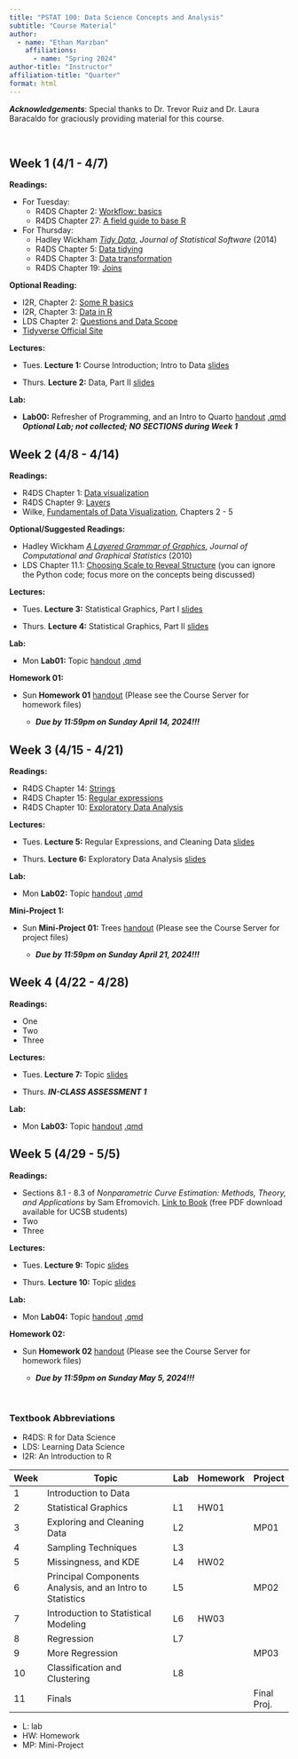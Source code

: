 ```yaml
---
title: "PSTAT 100: Data Science Concepts and Analysis"
subtitle: "Course Material"
author:
  - name: "Ethan Marzban"
    affiliations:
      - name: "Spring 2024"
author-title: "Instructor"
affiliation-title: "Quarter"
format: html
---
```


***Acknowledgements***: Special thanks to Dr. Trevor Ruiz and Dr. Laura Baracaldo for graciously providing material for this course.

\

::: panel-tabset
## Week 1 (4/1 - 4/7)

**Readings:**

-   For Tuesday:
    -   R4DS Chapter 2: <a href="https://r4ds.hadley.nz/workflow-basics" target="_blank">Workflow: basics</a>
    -   R4DS Chapter 27: <a href="https://r4ds.hadley.nz/base-r" target="_blank">A field guide to base R</a>

-   For Thursday:
    -   Hadley Wickham <a href="https://vita.had.co.nz/papers/tidy-data.pdf" target="_blank">*Tidy Data*</a>, *Journal of Statistical Software* (2014)
    -   R4DS Chapter 5: <a href="https://r4ds.hadley.nz/data-tidy" target="_blank">Data tidying</a>
    -   R4DS Chapter 3: <a href="https://r4ds.hadley.nz/data-transform" target="_blank">Data transformation</a>\
    -   R4DS Chapter 19: <a href="https://r4ds.hadley.nz/joins" target="_blank">Joins</a>

**Optional Reading:**

-   I2R, Chapter 2: <a href="https://intro2r.com/basics_r.html" target="_blank">Some R basics</a>
-   I2R, Chapter 3: <a href="https://intro2r.com/data_r.html" target="_blank">Data in R</a>
-   LDS Chapter 2: <a href="https://learningds.org/ch/02/data_scope_intro.html" target="_blank">Questions and Data Scope</a>
-   <a href="https://www.tidyverse.org/packages/" target="_blank">Tidyverse Official Site</a>

**Lectures:**

-   [Tues.]{.badge .rounded-pill .bg-info} **Lecture 1:** Course Introduction; Intro to Data [<a href="https://google.com" target="_blank">slides</a>]{.badge .bg-primary}

-   [Thurs.]{.badge .rounded-pill .bg-success} **Lecture 2:** Data, Part II [<a href="https://google.com" target="_blank">slides</a>]{.badge .bg-primary}

**Lab:**

-   **Lab00:** Refresher of Programming, and an Intro to Quarto [<a href="https://google.com" target="_blank">handout</a>]{.badge .bg-primary} [<a href="https://google.com" target="_blank">.qmd</a>]{.badge .bg-primary} <br /> ***Optional Lab; not collected; NO SECTIONS during Week 1***

## Week 2 (4/8 - 4/14)

**Readings:**

-   R4DS Chapter 1: <a href="https://r4ds.hadley.nz/data-visualize" target="_blank">Data visualization</a>
-   R4DS Chapter 9: <a href="https://r4ds.hadley.nz/layers" target="_blank">Layers</a>
-   Wilke, <a href="https://clauswilke.com/dataviz/" target="_blank">Fundamentals of Data Visualization</a>, Chapters 2 - 5

**Optional/Suggested Readings:**

-   Hadley Wickham <a href="https://vita.had.co.nz/papers/layered-grammar.pdf" target="_blank">*A Layered Grammar of Graphics*</a>, *Journal of Computational and Graphical Statistics* (2010)
-   LDS Chapter 11.1: <a href="https://learningds.org/ch/11/viz_scale.html" target="_blank">Choosing Scale to Reveal Structure</a> (you can ignore the Python code; focus more on the concepts being discussed)

**Lectures:**

-   [Tues.]{.badge .rounded-pill .bg-info} **Lecture 3:** Statistical Graphics, Part I [<a href="https://google.com" target="_blank">slides</a>]{.badge .bg-primary}

-   [Thurs.]{.badge .rounded-pill .bg-success} **Lecture 4:** Statistical Graphics, Part II [<a href="https://google.com" target="_blank">slides</a>]{.badge .bg-primary}

**Lab:**

-   [Mon]{.badge .rounded-pill .bg-danger} **Lab01:** Topic [<a href="https://google.com" target="_blank">handout</a>]{.badge .bg-primary} [<a href="https://google.com" target="_blank">.qmd</a>]{.badge .bg-primary}



**Homework 01:**

-   [Sun]{.badge .rounded-pill .bg-warning} **Homework 01** [<a href="https://google.com" target="_blank">handout</a>]{.badge .bg-primary} (Please see the Course Server for homework files)

    -   _**Due by 11:59pm on Sunday April 14, 2024!!!**_


## Week 3 (4/15 - 4/21)

**Readings:**

-   R4DS Chapter 14: <a href="https://r4ds.hadley.nz/strings" target="_blank">Strings</a>
-   R4DS Chapter 15: <a href="https://r4ds.hadley.nz/regexps" target="_blank">Regular expressions</a>
-   R4DS Chapter 10: <a href="https://r4ds.hadley.nz/eda" target="_blank">Exploratory Data Analysis</a>

**Lectures:**

-   [Tues.]{.badge .rounded-pill .bg-info} **Lecture 5:** Regular Expressions, and Cleaning Data [<a href="https://google.com" target="_blank">slides</a>]{.badge .bg-primary}

-   [Thurs.]{.badge .rounded-pill .bg-success} **Lecture 6:** Exploratory Data Analysis [<a href="https://google.com" target="_blank">slides</a>]{.badge .bg-primary}

**Lab:**

-   [Mon]{.badge .rounded-pill .bg-danger} **Lab02:** Topic [<a href="https://google.com" target="_blank">handout</a>]{.badge .bg-primary} [<a href="https://google.com" target="_blank">.qmd</a>]{.badge .bg-primary}


**Mini-Project 1:**

-   [Sun]{.badge .rounded-pill .bg-warning} **Mini-Project 01:** Trees [<a href="https://google.com" target="_blank">handout</a>]{.badge .bg-primary} (Please see the Course Server for project files)

    -   _**Due by 11:59pm on Sunday April 21, 2024!!!**_


## Week 4 (4/22 - 4/28)

**Readings:**

-   One
-   Two
-   Three

**Lectures:**

-   [Tues.]{.badge .rounded-pill .bg-info} **Lecture 7:** Topic [<a href="https://google.com" target="_blank">slides</a>]{.badge .bg-primary}

-   [Thurs.]{.badge .rounded-pill .bg-success} _**IN-CLASS ASSESSMENT 1**_

**Lab:**

-   [Mon]{.badge .rounded-pill .bg-danger} **Lab03:** Topic [<a href="https://google.com" target="_blank">handout</a>]{.badge .bg-primary} [<a href="https://google.com" target="_blank">.qmd</a>]{.badge .bg-primary}


## Week 5 (4/29 - 5/5)

**Readings:**

-   Sections 8.1 - 8.3 of *Nonparametric Curve Estimation: Methods, Theory, and Applications* by Sam Efromovich. <a href="https://link.springer.com/book/10.1007/b97679" target="blank">Link to Book</a> (free PDF download available for UCSB students)
-   Two
-   Three

**Lectures:**

-   [Tues.]{.badge .rounded-pill .bg-info} **Lecture 9:** Topic [<a href="https://google.com" target="_blank">slides</a>]{.badge .bg-primary}

-   [Thurs.]{.badge .rounded-pill .bg-success} **Lecture 10:** Topic [<a href="https://google.com" target="_blank">slides</a>]{.badge .bg-primary}

**Lab:**

-   [Mon]{.badge .rounded-pill .bg-danger} **Lab04:** Topic [<a href="https://google.com" target="_blank">handout</a>]{.badge .bg-primary} [<a href="https://google.com" target="_blank">.qmd</a>]{.badge .bg-primary}


**Homework 02:**

-   [Sun]{.badge .rounded-pill .bg-warning} **Homework 02** [<a href="https://google.com" target="_blank">handout</a>]{.badge .bg-primary} (Please see the Course Server for homework files)

    -   _**Due by 11:59pm on Sunday May 5, 2024!!!**_



:::

\

### Textbook Abbreviations

-   R4DS: R for Data Science
-   LDS: Learning Data Science
-   I2R: An Introduction to R

| Week | Topic                                                     | Lab | Homework | Project     |
|------|-----------------------------------------------------------|-----|----------|-------------|
| 1    | Introduction to Data                                      |     |          |             |
| 2    | Statistical Graphics                                      | L1  | HW01     |             |
| 3    | Exploring and Cleaning Data                               | L2  |          | MP01        |
| 4    | Sampling Techniques                                       | L3  |          |             |
| 5    | Missingness, and KDE                                      | L4  | HW02     |             |
| 6    | Principal Components Analysis, and an Intro to Statistics | L5  |          | MP02        |
| 7    | Introduction to Statistical Modeling                      | L6  | HW03     |             |
| 8    | Regression                                                | L7  |          |             |
| 9    | More Regression                                           |     |          | MP03        |
| 10   | Classification and Clustering                             | L8  |          |             |
| 11   | Finals                                                    |     |          | Final Proj. |

-   L: lab
-   HW: Homework
-   MP: Mini-Project
